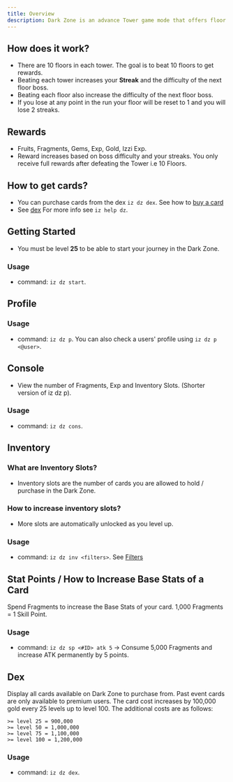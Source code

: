 ```yaml
---
title: Overview
description: Dark Zone is an advance Tower game mode that offers floor climbing and exclusive rewards.
---
```

## How does it work?
- There are 10 floors in each tower. The goal is to beat 10 floors to get rewards.
- Beating each tower increases your **Streak** and the difficulty of the next floor boss.
- Beating each floor also increase the difficulty of the next floor boss.
- If you lose at any point in the run your floor will be reset to 1 and you will lose 2 streaks.

## Rewards
- Fruits, Fragments, Gems,  Exp, Gold, Izzi Exp.
- Reward increases based on boss difficulty and your streaks.
<Note>You only receive full rewards after defeating the Tower i.e 10 Floors.</Note>

## How to get cards?
- You can purchase cards from the dex `iz dz dex`. See how to [buy a card](/dark-zone/transactions)
- See [dex](#dex)
<Note>For more info see `iz help dz`.</Note>

## Getting Started
- You must be level **25** to be able to start your journey in the Dark Zone.

### Usage
- command: `iz dz start`.

## Profile
### Usage
- command: `iz dz p`. <Note>You can also check a users' profile using `iz dz p <@user>`.</Note>

## Console
- View the number of Fragments, Exp and Inventory Slots. (Shorter version of iz dz p).

### Usage
- command: `iz dz cons`.

## Inventory
### What are Inventory Slots?
- Inventory slots are the number of cards you are allowed to hold / purchase in the Dark Zone.

### How to increase inventory slots?
- More slots are automatically unlocked as you level up.

### Usage
- command: `iz dz inv <filters>`. See [Filters](/general/filters#inventory)

## Stat Points / How to Increase Base Stats of a Card
Spend Fragments to increase the Base Stats of your card. 1,000 Fragments = 1 Skill Point.

### Usage
- command: `iz dz sp <#ID> atk 5` -> Consume 5,000 Fragments and increase ATK permanently by 5 points.

## Dex
Display all cards available on Dark Zone to purchase from. Past event cards are only available to premium users. 
The card cost increases by 100,000 gold every 25 levels up to level 100.
The additional costs are as follows:
```
>= level 25 = 900,000
>= level 50 = 1,000,000
>= level 75 = 1,100,000
>= level 100 = 1,200,000
```

### Usage
- command: `iz dz dex`.

<CardGroup cols="3">
<Card title="Fruits" icon="thumbtack" horizontal href="/general/fruits" />
</CardGroup>
